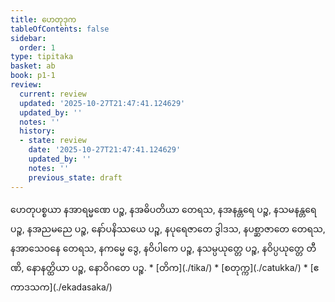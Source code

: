 ```yaml
---
title: ဟေတုဒုက
tableOfContents: false
sidebar:
  order: 1
type: tipitaka
basket: ab
book: p1-1
review:
  current: review
  updated: '2025-10-27T21:47:41.124629'
  updated_by: ''
  notes: ''
  history:
  - state: review
    date: '2025-10-27T21:47:41.124629'
    updated_by: ''
    notes: ''
    previous_state: draft
---
```



<ReviewStatus review={frontmatter.review} showDetails={true} />

<HypothesisAnnotation frontmatter={frontmatter} />

<DynamicBreadcrumb />

<Division number="51" book="p1-1" e="ch" v="36" p="407">

<Paragraph number="2148" book="p1-1">
ဟေတုပစ္စယာ နအာရမ္မဏေ ပဉ္စ, နအဓိပတိယာ တေရသ, နအနန္တရေ ပဉ္စ, နသမနန္တရေ ပဉ္စ, နအညမညေ ပဉ္စ, နော်ပနိဿယေ ပဉ္စ, နပုရေဇာတေ ဒွါဒသ, နပစ္ဆာဇာတေ တေရသ, နအာသေဝနေ တေရသ, နကမ္မေ ဒွေ, နဝိပါကေ ပဉ္စ, နသမ္ပယုတ္တေ ပဉ္စ, နဝိပ္ပယုတ္တေ တီဏိ, နောနတ္ထိယာ ပဉ္စ, နောဝိဂတေ ပဉ္စ.

</Paragraph>
</Division>

<TableOfContents book="p1-1">
* [တိက](./tika/)
* [စတုက္က](./catukka/)
* [ဧကာဒသက](./ekadasaka/)
</TableOfContents>